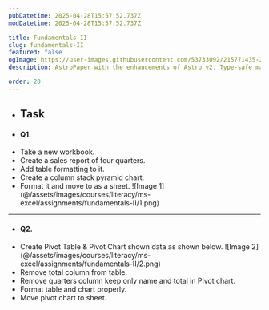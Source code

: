 ```yaml
---
pubDatetime: 2025-04-28T15:57:52.737Z
modDatetime: 2025-04-28T15:57:52.737Z

title: Fundamentals II
slug: fundamentals-II
featured: false
ogImage: https://user-images.githubusercontent.com/53733092/215771435-25408246-2309-4f8b-a781-1f3d93bdf0ec.png
description: AstroPaper with the enhancements of Astro v2. Type-safe markdown contents, bug fixes and better dev experience etc.

order: 20
---
```


- ## Task

- #### Q1.

<ul class="list-[circle]">
    <li>Take a new workbook.</li>
    <li>Create a sales report of four quarters.</li>
    <li>Add table formatting to it.</li>
    <li>Create a column stack pyramid chart.</li>
    <li>
        Format it and move to as a sheet.
        ![Image 1](@/assets/images/courses/literacy/ms-excel/assignments/fundamentals-II/1.png)
    </li>
</ul>

---

- #### Q2.

<ul class="list-[circle]">
    <li>
        Create Pivot Table & Pivot Chart shown data as shown below.
        ![Image 2](@/assets/images/courses/literacy/ms-excel/assignments/fundamentals-II/2.png)
    </li>
    <li>Remove total column from table.</li>
    <li>Remove quarters column keep only name and total in Pivot chart.</li>
    <li>Format table and chart properly.</li>
    <li>Move pivot chart to sheet.</li>
</ul>